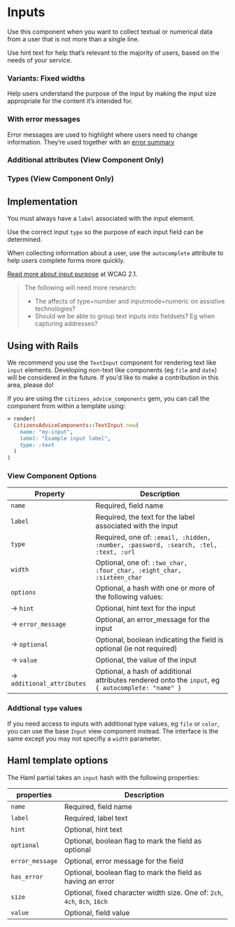 
# Inputs

Use this component when you want to collect textual or numerical data from a user that is not more than a single line.

<Preview>
  <Story id="forms-input--basic" />
</Preview>

Use hint text for help that’s relevant to the majority of users, based on the needs of your service.

<Preview>
  <Story id="forms-input--with-hint" />
</Preview>

<Preview>
  <Story id="forms-input--optional-field" />
</Preview>

### Variants: Fixed widths

Help users understand the purpose of the input by making the input size appropriate for the content it’s intended for.

<Preview>
  <Story id="forms-input--fixed-widths" />
</Preview>

### With error messages

Error messages are used to highlight where users need to change information. They’re used together with an [error summary](/design-system/styleguide/forms/components-error-summary--page?path=/docs/forms-error-summary--example)

<Preview>
  <Story id="forms-input--with-error" />
</Preview>

### Additional attributes (View Component Only)

<Preview>
  <Story id="forms-input--type" />
</Preview>

### Types (View Component Only)

<Preview>
  <Story id="forms-input--attributes" />
</Preview>

## Implementation

You must always have a `label` associated with the input element.

Use the correct input `type` so the purpose of each input field can be determined.

When collecting information about a user, use the `autocomplete` attribute to help users complete forms more quickly.

[Read more about input purpose](https://www.w3.org/WAI/WCAG21/Understanding/identify-input-purpose.html) at WCAG 2.1.

> The following will need more research:
>
> - The affects of type=number and inputmode=numeric on assistive technologies?
> - Should we be able to group text inputs into fieldsets? Eg when capturing addresses?

## Using with Rails

We recommend you use the `TextInput` component for rendering text like `input` elements. Developing non-text like components (eg `file` and `date`) will be considered in the future. If you'd like to make a contribution in this area, please do!

If you are using the `citizens_advice_components` gem, you can call the component from within a template using:

```rb
= render(
  CitizensAdviceComponents::TextInput.new(
    name: "my-input",
    label: "Example input label",
    type: :text
  )
)
```

### View Component Options

| Property                       | Description                                                                                        |
| ------------------------------ | -------------------------------------------------------------------------------------------------- |
| `name`                         | Required, field name                                                                               |
| `label`                        | Required, the text for the label associated with the input                                         |
| `type`                         | Required, one of: `:email, :hidden, :number, :password, :search, :tel, :text, :url`                |
| `width`                        | Optional, one of: `:two_char, :four_char, :eight_char, :sixteen_char`                              |
| `options`                      | Optional, a hash with one or more of the following values:                                         |
| &rarr; `hint`                  | Optional, hint text for the input                                                                  |
| &rarr; `error_message`         | Optional, an error_message for the input                                                           |
| &rarr; `optional`              | Optional, boolean indicating the field is optional (ie not required)                               |
| &rarr; `value`                 | Optional, the value of the input                                                                   |
| &rarr; `additional_attributes` | Optional, a hash of additional attributes rendered onto the `input`, eg `{ autocomplete: "name" }` |

### Addtional `type` values

If you need access to inputs with additional type values, eg `file` or `color`, you can use the base `Input` view component instead. The interface is the same except you may not specifiy a `width` parameter.

## Haml template options

The Haml partial takes an `input` hash with the following properties:

| properties      | Description                                                               |
| --------------- | ------------------------------------------------------------------------- |
| `name`          | Required, field name                                                      |
| `label`         | Required, label text                                                      |
| `hint`          | Optional, hint text                                                       |
| `optional`      | Optional, boolean flag to mark the field as optional                      |
| `error_message` | Optional, error message for the field                                     |
| `has_error`     | Optional, boolean flag to mark the field as having an error               |
| `size`          | Optional, fixed character width size. One of: `2ch`, `4ch`, `8ch`, `16ch` |
| `value`         | Optional, field value                                                     |

